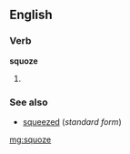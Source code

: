 ==English==

===Verb===
'''squoze'''

# {{context|nonstandard|jocular}} {{past of|squeeze}}

===See also===
*[[squeezed]] (''standard form'')

[[mg:squoze]]